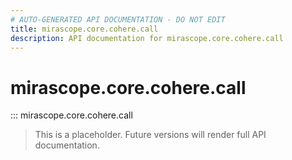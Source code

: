```yaml
---
# AUTO-GENERATED API DOCUMENTATION - DO NOT EDIT
title: mirascope.core.cohere.call
description: API documentation for mirascope.core.cohere.call
---
```


# mirascope.core.cohere.call

::: mirascope.core.cohere.call

> This is a placeholder. Future versions will render full API documentation.
